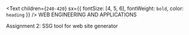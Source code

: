 <Text
  children={`240-420`}
  sx={{ fontSize: [4, 5, 6], fontWeight: `bold`, color: `heading` }}
/>
WEB ENGINEERING AND APPLICATIONS

Assignment 2: SSG tool for web site generator

